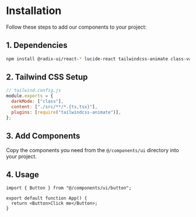 
<Meta title="Getting Started/Installation" />

# Installation

Follow these steps to add our components to your project:

## 1. Dependencies

```bash
npm install @radix-ui/react-* lucide-react tailwindcss-animate class-variance-authority clsx tailwind-merge
```

## 2. Tailwind CSS Setup

```js
// tailwind.config.js
module.exports = {
  darkMode: ["class"],
  content: ["./src/**/*.{ts,tsx}"],
  plugins: [require("tailwindcss-animate")],
};
```

## 3. Add Components

Copy the components you need from the `@/components/ui` directory into your project.

## 4. Usage

```tsx
import { Button } from "@/components/ui/button";

export default function App() {
  return <Button>Click me</Button>;
}
```
